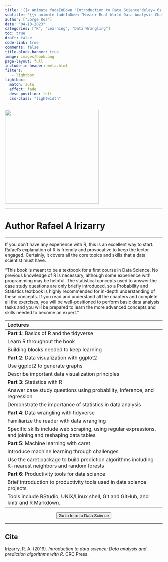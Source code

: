 ```yaml
---
title: '{{< animate fadeInDown "Introduction to Data Science"delay=.6s >}}'
subtitle: '{{< animate fadeInDown "Master Real-World Data Analysis Challenges with Concepts, Skills, and Case Studies: An Introduction to Data Science taught by Rafael A. Irizarry"delay=.6s >}}'
author: ["Jorge Roa"]
date: "04-10-2023"
categories: ["R", "Learning", "Data Wrangling"]
toc: true
draft: false
code-link: true
comments: false
title-block-banner: true
image: images/book.png
page-layout: full
include-in-header: meta.html
filters:
   - lightbox
lightbox: 
  match: auto
  effect: fade
  desc-position: left
  css-class: "lightwidth"
---
```


<div class="books">

![](images/book.png){fig-align="center" width="300"}

</div>

<hr class="sep-2" />

<h1 class="book_aut"> Author
  <span style="font-size: 1em;">Rafael A Irizarry</span>
</h1>

<hr class="sep-2" />



If you don't have any experience with R, this is an excellent way to start. Rafael's explanation of R is friendly and provocative to keep the lector engaged. Certainly, it covers all the core topics and skills that a data scientist must have.

"This book is meant to be a textbook for a first course in Data Science. No previous knowledge of R is necessary, although some experience with programming may be helpful. The statistical concepts used to answer the case study questions are only briefly introduced, so a Probability and Statistics textbook is highly recommended for in-depth understanding of these concepts. If you read and understand all the chapters and complete all the exercises, you will be well-positioned to perform basic data analysis tasks and you will be prepared to learn the more advanced concepts and skills needed to become an expert."

| Lectures |
|:------|
| **Part 1**: Basics of R and the tidyverse|
|   Learn R throughout the book|
|   Building blocks needed to keep learning|
| **Part 2**: Data visualization with ggplot2|
|   Use ggplot2 to generate graphs|
|   Describe important data visualization principles|
| **Part 3**: Statistics with R|
|   Answer case study questions using probability, inference, and regression|
|   Demonstrate the importance of statistics in data analysis|
| **Part 4**: Data wrangling with tidyverse|
|   Familiarize the reader with data wrangling|
|   Specific skills include web scraping, using regular expressions, and joining and reshaping data tables|
| **Part 5**: Machine learning with caret|
|   Introduce machine learning through challenges|
|   Use the caret package to build prediction algorithms including K-nearest neighbors and random forests|
| **Part 6**: Productivity tools for data science|
|   Brief introduction to productivity tools used in data science projects|
|   Tools include RStudio, UNIX/Linux shell, Git and GitHub, and knitr and R Markdown.|




<center>
<form action="http://rafalab.dfci.harvard.edu/dsbook/">
<button class="btn-hover color-9" target="_blank">
Go to Intro to Data Science
</button>
</form>
</center>

<hr class="sep-2" />

::: {.callout-tip}
## Cite
Irizarry, R. A. (2019). *Introduction to data science: Data analysis and prediction algorithms with R.* CRC Press.
:::


